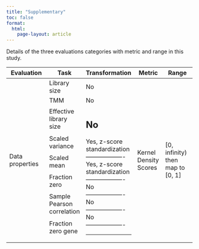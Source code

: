 ---
title: "Supplementary"
toc: false
format: 
  html:
    page-layout: article
---

Details of the three evaluations categories with metric and range in this study.

+-----------------------------------------------+--------------------------------+-------------------+---------------------------+-------------------------------------+
| Evaluation                                    | Task                           | Transformation    | Metric                    | Range                               |
+===============================================+================================+===================+===========================+=====================================+
| Data properties                               | Library size                   | No                | Kernel Density Scores     | \[0, infinity) then map to \[0, 1\] |
|                                               +--------------------------------+-------------------+                           |                                     |
|                                               | TMM                            | No                |                           |                                     |
|                                               +--------------------------------+-------------------+                           |                                     |
|                                               | Effective library size         | No                |                           |                                     |
|                                               +--------------------------------+-------------------|                           |                                     |
|                                               | Scaled variance                | Yes, z-score      |                           |                                     |
|                                               |                                | standardization   |                           |                                     |
|                                               +--------------------------------+-------------------|                           |                                     |
|                                               | Scaled mean                    | Yes, z-score      |                           |                                     |
|                                               |                                | standardization   |                           |                                     |
|                                               +--------------------------------+-------------------|                           |                                     |
|                                               | Fraction zero                  | No                |                           |                                     |
|                                               +--------------------------------+-------------------|                           |                                     |
|                                               | Sample Pearson correlation     | No                |                           |                                     |
|                                               +--------------------------------+-------------------|                           |                                     |
|                                               | Fraction zero gene             | No                |                           |                                     |
|                                               +--------------------------------+-------------------|                           |                                     |
|                                               |                                |                   |                           |                                     |
|                                               +--------------------------------+-------------------|                           |                                     |
|                                               |                                |                   |                           |                                     |
+-----------------------------------------------+--------------------------------+-------------------+---------------------------+-------------------------------------+
|                                               |                                |                   |                           |                                     |
